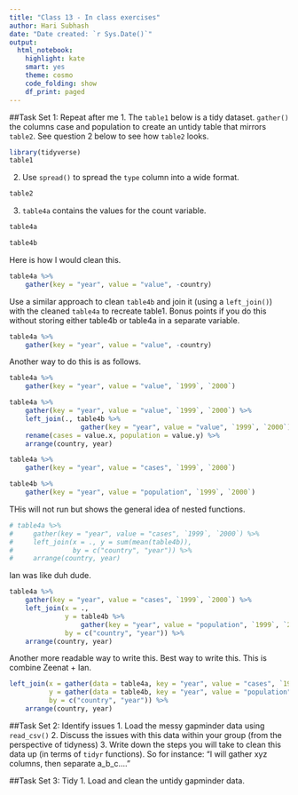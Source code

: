 ```yaml
---
title: "Class 13 - In class exercises"
author: Hari Subhash
date: "Date created: `r Sys.Date()`"
output:
  html_notebook:
    highlight: kate
    smart: yes
    theme: cosmo
    code_folding: show
    df_print: paged
---
```

##Task Set 1: Repeat after me
1. The `table1` below is a tidy dataset. `gather()` the columns case and population to create an untidy table that mirrors `table2`. See question 2 below to see how `table2` looks.
```r
library(tidyverse)
table1
```

2. Use `spread()` to spread the `type` column into a wide format.
```r
table2
```

3. `table4a` contains the values for the count variable.

```r
table4a
```
```r
table4b
```

Here is how I would clean this.
```r
table4a %>% 
    gather(key = "year", value = "value", -country)
```

Use a similar approach to clean `table4b` and join it (using a `left_join()`) with the cleaned `table4a` to recreate table1. Bonus points if you do this without storing either table4b or table4a in a separate variable.

```r
table4a %>% 
    gather(key = "year", value = "value", -country)
```

Another way to do this is as follows.
```r
table4a %>% 
    gather(key = "year", value = "value", `1999`, `2000`)
```

```r
table4a %>% 
    gather(key = "year", value = "value", `1999`, `2000`) %>% 
    left_join(., table4b %>% 
                  gather(key = "year", value = "value", `1999`, `2000`), by = c("country", "year")) %>% 
    rename(cases = value.x, population = value.y) %>% 
    arrange(country, year)
```

```r
table4a %>% 
    gather(key = "year", value = "cases", `1999`, `2000`) 
```

```r
table4b %>% 
    gather(key = "year", value = "population", `1999`, `2000`)
```
THis will not run but shows the general idea of nested functions.
```r
# table4a %>% 
#     gather(key = "year", value = "cases", `1999`, `2000`) %>% 
#     left_join(x = ., y = sum(mean(table4b)), 
#               by = c("country", "year")) %>% 
#     arrange(country, year)
```


Ian was like duh dude.
```r
table4a %>%
    gather(key = "year", value = "cases", `1999`, `2000`) %>%
    left_join(x = ., 
              y = table4b %>%
                  gather(key = "year", value = "population", `1999`, `2000`),
              by = c("country", "year")) %>%
    arrange(country, year)
```

Another more readable way to write this. Best way to write this. This is combine Zeenat + Ian.
```r
left_join(x = gather(data = table4a, key = "year", value = "cases", `1999`, `2000`),
          y = gather(data = table4b, key = "year", value = "population", `1999`, `2000`),
          by = c("country", "year")) %>%
    arrange(country, year)
```




##Task Set 2: Identify issues
1. Load the messy gapminder data using `read_csv()`
2. Discuss the issues with this data within your group (from the perspective of tidyness)
3. Write down the steps you will take to clean this data up (in terms of `tidyr` functions). So for instance: "I will gather xyz columns, then separate a_b_c...."

##Task Set 3: Tidy
1. Load and clean the untidy gapminder data.

